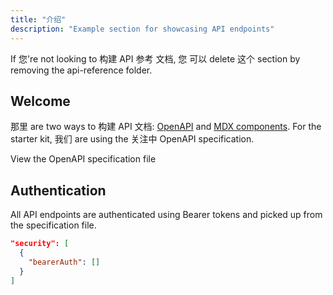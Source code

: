 ```yaml
---
title: "介绍"
description: "Example section for showcasing API endpoints"
---
```


<Note>
  If 您're not looking to 构建 API 参考 文档, 您 可以 delete
  这个 section by removing the api-reference folder.
</Note>

## Welcome

那里 are two ways to 构建 API 文档: [OpenAPI](https://aitoearn.com/docs/api-playground/openapi/设置) and [MDX components](https://aitoearn.com/docs/api-playground/mdx/配置). For the starter kit, 我们 are using the 关注中 OpenAPI specification.

<Card title="Plant Store Endpoints" icon="leaf" href="https://github.com/aitoearn/starter/blob/main/api-reference/openapi.json">
  View the OpenAPI specification file
</Card>

## Authentication

All API endpoints are authenticated using Bearer tokens and picked up from the specification file.

```json
"security": [
  {
    "bearerAuth": []
  }
]
```

